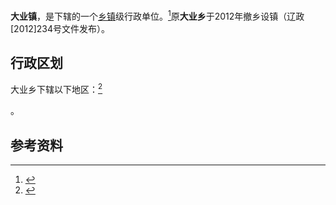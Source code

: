 {{中国乡级行政区|21/07/81/202/000}}

'''大业镇'''，是{{PRC admin/fullname|21/07/81/202/000|3}}下辖的一个[[乡镇|乡镇]]级行政单位。<ref>{{PRC admin/ref sgc|{{PRC admin/parent|21/07/81/202/000}}}}</ref>原'''大业乡'''于2012年撤乡设镇（辽政[2012]234号文件发布）。

== 行政区划 ==

大业乡下辖以下地区：<ref>{{PRC admin/ref sgc|21/07/81/202/000}}</ref>

{{PRC admin/children|21/07/81/202/000}}。

== 参考资料 ==

{{reflist}}

{{行政区划小作品}}
{{PRC admin/navcat|21/07/81/202/000}}